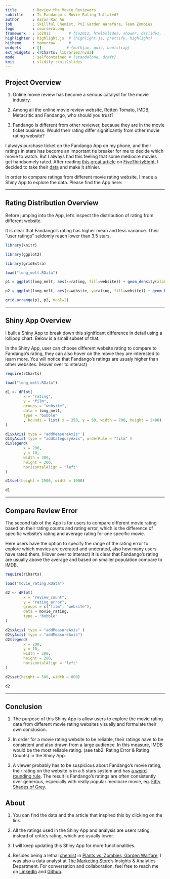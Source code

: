 ```yaml
---
title       : Review the Movie Reviewers
subtitle    : Is Fandango's Movie Rating Inflated?
author      : Aaron Ran An
job         : Skillful Chemist, PVZ Garden Warefare, Team Zombies
logo        : coursera.png
framework   : io2012        # {io2012, html5slides, shower, dzslides, ...}
highlighter : highlight.js  # {highlight.js, prettify, highlight}
hitheme     : tomorrow      # 
widgets     : []           # {mathjax, quiz, bootstrap}
ext_widgets : {rCharts: libraries/nvd3}
mode        : selfcontained # {standalone, draft}
knit        : slidify::knit2slides
---
```


## Project Overview

1. Online movie review has become a serious catalyst for the movie industry. 

2. Among all the online movie review website, Rotten Tomato, IMDB, Metacritic and Fandango, who should you trust?

3. Fandango is different from other reviewer, because they are in the movie ticket business. Would their rating differ significantly from other movie rating website?

I always purchase ticket on the Fandango App on my phone, and their ratings in stars has become an important tie breaker for me to decide which movie to watch. But I always had this feeling that some mediocre movies get handsomely rated. After reading [this great article](http://fivethirtyeight.com/features/fandango-movies-ratings/) on [FiveThirtyEight](http://fivethirtyeight.com), I decided to take their [data](https://github.com/fivethirtyeight/data/tree/master/fandango) and make it shinier. 

In order to compare ratings from different movie rating website, I made a Shiny App to explore the data. Please find the App here: 

---

## Rating Distribution Overview

Before jumping into the App, let's inspect the distribution of rating from different website. 

It is clear that Fandango's rating has higher mean and less variance. Their "user ratings" seldomly reach lower than 3.5 stars. 

```r

library(knitr)

library(ggplot2)

library(gridExtra)

load("long_melt.RData")

p1 = ggplot(long_melt, aes(x=rating, fill=website)) + geom_density(alpha=.3)

p2 = ggplot(long_melt, aes(x=website, y=rating, fill=website)) + geom_boxplot(alpha = .3)

grid.arrange(p1, p2, ncol=2)

```

---

## Shiny App Overview

I built a Shiny App to break down this significant difference in detail using a lollipop chart. Below is a small subset of that.

In the Shiny App, user can choose different website rating to compare to Fandango's rating, they can also hover on the movie they are interested to learn more. You will notice that Fandango's ratings are usualy higher than other websites. (Hover over to interact)

```r

require(rCharts)

load("long_melt.RData")

d1 <- dPlot(
        x = "rating",
        y = "film",
        groups = "website",
        data = long_melt,
        type = "bubble"
        , bounds = list( x = 250, y = 50, width = 700, height = 2400)
)

d1$xAxis( type = "addMeasureAxis" )
d1$yAxis( type = "addCategoryAxis", orderRule = "film" )
d1$legend(
        x = 200,
        y = 10,
        width = 300,
        height = 200,
        horizontalAlign = "left"
)

d1$set(height = 2500, width = 1000)

d1

```

---

## Compare Review Error

The second tab of the App is for users to compare different movie rating based on their rating counts and rating error, which is the difference of specific website's rating and average rating for one specific movie. 

Here users have the option to specify the range of the rating error to explore which movies are overated and underated, also how many users have rated them. (Hover over to interact) It is clear that Fandango's rating are usually above the average and based on smaller population compare to IMDB. 

```r

require(rCharts)

load("movie_rating.RData")

d2 <- dPlot(
        x = "review_count",
        y = "rating_error",
        groups = c("film", "website"),
        data = movie_rating,
        type = "bubble"
)

d2$xAxis( type = "addMeasureAxis" )
d2$yAxis( type = "addMeasureAxis")
d2$legend(
        x = 200,
        y = 10,
        width = 300,
        height = 200,
        horizontalAlign = "left"
)

d2$set(height = 500, width = 800)

d2

```

---


## Conclusion

1. The purpose of this Shiny App is allow users to explore the movie rating data from different movie rating websites visually and formulate their own conclusion. 

2. In order for a movie rating website to be reliable, their ratings have to be consistent and also drawn from a large audience. In this measure, IMDB would be the most reliable rating. (see tab2: Rating Error & Rating Counts) in the Shiny App. 

3. A viewer probably has to be suspicious about Fandango's movie rating, their rating on the website is in a 5 stars system and has [a weird rounding rule](http://fivethirtyeight.com/features/fandango-movies-ratings/). The result is Fandango's ratings are often consistently over generous, especially with really popular mediocre movie, eg. [Fifty Shades of Grey](http://www.fandango.com/fiftyshadesofgrey_165809/movieoverview). 

## About

1. You can find the data and the article that inspired this by clicking on the link. 

2. All the ratings used in the Shiny App and analysis are users rating, instead of critic's rating, which are usually lower. 

3. I will keep updating this Shiny App for more functionalities. 

4. Besides being a lethal [chemist](http://www.ign.com/wikis/plants-vs-zombies-garden-warfare/Chemist) in [Plants vs. Zombies, Garden Warfare](http://www.pvzgardenwarfare.com), I was also a data analyst at [The Marketing Store](http://chi.tmsw.com)'s Insights & Analytics Department. For conversation and collaboration, feel free to reach me on [LinkedIn](https://www.linkedin.com/in/aaronranan) and [Github](https://github.com/AaronRanAn). 


